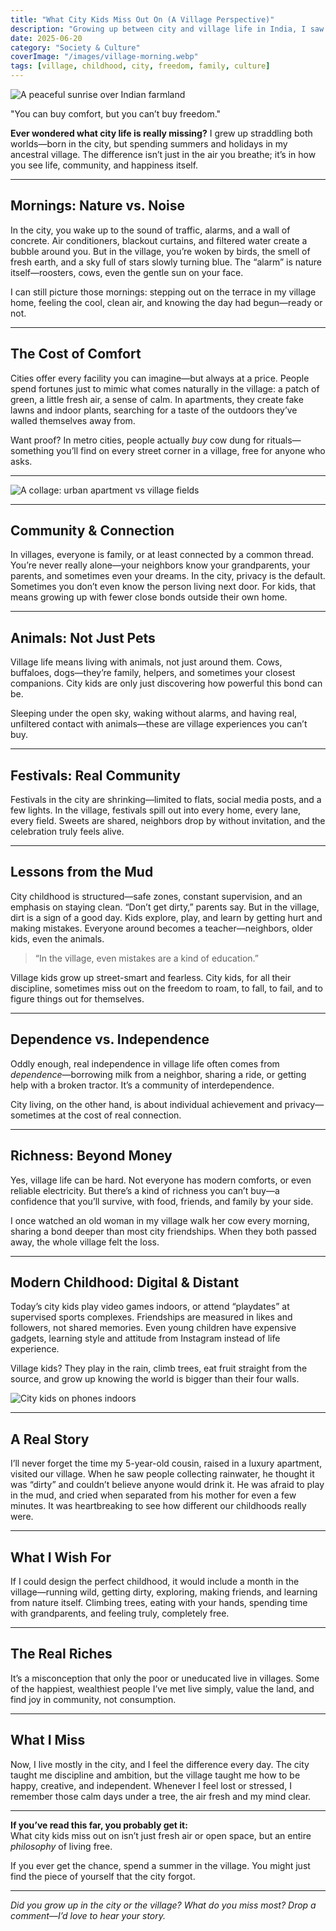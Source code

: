 ```yaml
---
title: "What City Kids Miss Out On (A Village Perspective)"
description: "Growing up between city and village life in India, I saw what most city kids never get to experience—real freedom, community, and the little joys of village living."
date: 2025-06-20
category: "Society & Culture"
coverImage: "/images/village-morning.webp"
tags: [village, childhood, city, freedom, family, culture]
---
```



<Image
  src="/images/farmland.webp"
  alt="A peaceful sunrise over Indian farmland"
  width={800}
  height={400}
  className="rounded-xl my-6 mx-auto shadow-lg"
/>

<Quote>
  "You can buy comfort, but you can’t buy freedom."
</Quote>

**Ever wondered what city life is really missing?** I grew up straddling both worlds—born in the city, but spending summers and holidays in my ancestral village. The difference isn’t just in the air you breathe; it’s in how you see life, community, and happiness itself.

---

## Mornings: Nature vs. Noise

In the city, you wake up to the sound of traffic, alarms, and a wall of concrete. Air conditioners, blackout curtains, and filtered water create a bubble around you. But in the village, you’re woken by birds, the smell of fresh earth, and a sky full of stars slowly turning blue. The “alarm” is nature itself—roosters, cows, even the gentle sun on your face.

I can still picture those mornings: stepping out on the terrace in my village home, feeling the cool, clean air, and knowing the day had begun—ready or not.

---

## The Cost of Comfort

Cities offer every facility you can imagine—but always at a price. People spend fortunes just to mimic what comes naturally in the village: a patch of green, a little fresh air, a sense of calm. In apartments, they create fake lawns and indoor plants, searching for a taste of the outdoors they’ve walled themselves away from.

Want proof? In metro cities, people actually *buy* cow dung for rituals—something you’ll find on every street corner in a village, free for anyone who asks.

---

<Image
  src="/images/city.webp"
  alt="A collage: urban apartment vs village fields"
  width={800}
  height={400}
  className="rounded-xl my-6 mx-auto shadow-lg"
/>

---

## Community & Connection

In villages, everyone is family, or at least connected by a common thread. You’re never really alone—your neighbors know your grandparents, your parents, and sometimes even your dreams. In the city, privacy is the default. Sometimes you don’t even know the person living next door. For kids, that means growing up with fewer close bonds outside their own home.

---

## Animals: Not Just Pets

Village life means living with animals, not just around them. Cows, buffaloes, dogs—they’re family, helpers, and sometimes your closest companions. City kids are only just discovering how powerful this bond can be.

Sleeping under the open sky, waking without alarms, and having real, unfiltered contact with animals—these are village experiences you can’t buy.

---

## Festivals: Real Community

Festivals in the city are shrinking—limited to flats, social media posts, and a few lights. In the village, festivals spill out into every home, every lane, every field. Sweets are shared, neighbors drop by without invitation, and the celebration truly feels alive.

---

## Lessons from the Mud

City childhood is structured—safe zones, constant supervision, and an emphasis on staying clean. “Don’t get dirty,” parents say. But in the village, dirt is a sign of a good day. Kids explore, play, and learn by getting hurt and making mistakes. Everyone around becomes a teacher—neighbors, older kids, even the animals.

> “In the village, even mistakes are a kind of education.”

Village kids grow up street-smart and fearless. City kids, for all their discipline, sometimes miss out on the freedom to roam, to fall, to fail, and to figure things out for themselves.

---

## Dependence vs. Independence

Oddly enough, real independence in village life often comes from *dependence*—borrowing milk from a neighbor, sharing a ride, or getting help with a broken tractor. It’s a community of interdependence.

City living, on the other hand, is about individual achievement and privacy—sometimes at the cost of real connection.

---

## Richness: Beyond Money

Yes, village life can be hard. Not everyone has modern comforts, or even reliable electricity. But there’s a kind of richness you can’t buy—a confidence that you’ll survive, with food, friends, and family by your side.

I once watched an old woman in my village walk her cow every morning, sharing a bond deeper than most city friendships. When they both passed away, the whole village felt the loss.

---

## Modern Childhood: Digital & Distant

Today’s city kids play video games indoors, or attend “playdates” at supervised sports complexes. Friendships are measured in likes and followers, not shared memories. Even young children have expensive gadgets, learning style and attitude from Instagram instead of life experience.

Village kids? They play in the rain, climb trees, eat fruit straight from the source, and grow up knowing the world is bigger than their four walls.

<Image
  src="/images/city-kids.webp"
  alt="City kids on phones indoors"
  width={800}
  height={400}
  className="rounded-xl my-6 mx-auto shadow-lg"
/>

---

## A Real Story

I’ll never forget the time my 5-year-old cousin, raised in a luxury apartment, visited our village. When he saw people collecting rainwater, he thought it was “dirty” and couldn’t believe anyone would drink it. He was afraid to play in the mud, and cried when separated from his mother for even a few minutes. It was heartbreaking to see how different our childhoods really were.

---

## What I Wish For

If I could design the perfect childhood, it would include a month in the village—running wild, getting dirty, exploring, making friends, and learning from nature itself. Climbing trees, eating with your hands, spending time with grandparents, and feeling truly, completely free.

---

## The Real Riches

It’s a misconception that only the poor or uneducated live in villages. Some of the happiest, wealthiest people I’ve met live simply, value the land, and find joy in community, not consumption.

---

## What I Miss

Now, I live mostly in the city, and I feel the difference every day. The city taught me discipline and ambition, but the village taught me how to be happy, creative, and independent. Whenever I feel lost or stressed, I remember those calm days under a tree, the air fresh and my mind clear.

---

**If you’ve read this far, you probably get it:**  
What city kids miss out on isn’t just fresh air or open space, but an entire *philosophy* of living free.

If you ever get the chance, spend a summer in the village. You might just find the piece of yourself that the city forgot.

---

*Did you grow up in the city or the village? What do you miss most? Drop a comment—I’d love to hear your story.*
